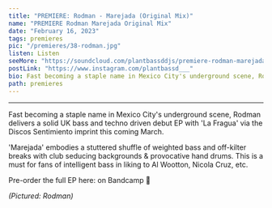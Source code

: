 ---
title: "PREMIERE: Rodman - Marejada (Original Mix)"
name: "PREMIERE Rodman Marejada Original Mix"
date: "February 16, 2023"
tags: premieres
pic: "/premieres/38-rodman.jpg"
listen: Listen
seeMore: "https://soundcloud.com/plantbassddjs/premiere-rodman-marejada-original-mix"
postLink: "https://www.instagram.com/plantbassd___"
bio: Fast becoming a staple name in Mexico City's underground scene, Rodman delivers a solid UK bass and techno driven debut EP with 'La Fragua' via the Discos Sentimiento imprint this coming March.
path: premieres
---

<SoundCloud
  url="soundcloud.com/plantbassddjs/premiere-rodman-marejada-original-mix"
  name="Marejada"
/>

<hr />

Fast becoming a staple name in Mexico City's underground scene, Rodman delivers a solid UK bass and techno driven debut EP with 'La Fragua' via the Discos Sentimiento imprint this coming March.

'Marejada' embodies a stuttered shuffle of weighted bass and off-kilter breaks with club seducing backgrounds & provocative hand drums. This is a must for fans of intelligent bass in liking to Al Wootton, Nicola Cruz, etc.

Pre-order the full EP here: <HoverLink url="discossentimiento.bandcamp.com/album/la-fragua" name="La Fragua" inline external /> on Bandcamp 🌱

<Picture src="/premieres/38-rodman-cover.jpg" alt="Rodman profile pic" size={1200} />
<p className="smallText">
  <i>(Pictured: Rodman)</i>
</p>
